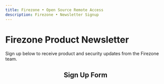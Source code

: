```yaml
---
title: Firezone • Open Source Remote Access
description: Firezone • Newsletter Signup
---
```


<div className="hero shadow--lw">
  <div className="container">
    <h1 className="hero__title">Firezone Product Newsletter</h1>
    <p>
      Sign up below to receive product and security updates from the Firezone
      team.
    </p>
  </div>
</div>

<center>
  <h2 className="margin-vert--xl">Sign Up Form</h2>
</center>

<div className="container">
  <div className="row">
    <div className="col col--12">
      <HubspotForm
        region="na1"
        portalId="23723443"
        formId="a45bf30a-3aca-4523-9bc8-7dc2dc3f6176"
      />
    </div>
  </div>
</div>
